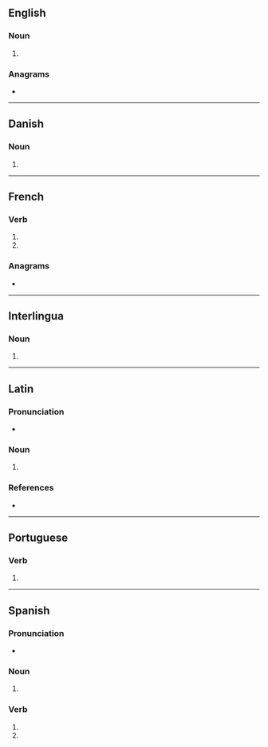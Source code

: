 {{also|murés|mûres|Mureș}}
==English==

===Noun===
{{head|en|noun form}}

# {{plural of|en|mure}}

===Anagrams===
* {{anagrams|en|a=emrsu|Esrum|Remus|Sumer|merus|murse|muser|resum|semur|serum}}

----

==Danish==

===Noun===
{{head|da|noun form|g=c}}

# {{inflection of|da|mur||indef|gen|p}}

----

==French==

===Verb===
{{head|fr|verb form}}

# {{inflection of|fr|murer||2|s|pres|indc}}
# {{inflection of|fr|murer||2|s|pres|subj}}

===Anagrams===
* {{anagrams|fr|a=emrsu|meurs|muser|sérum|Sumer}}

----

==Interlingua==

===Noun===
{{head|ia|noun form}}

# {{plural of|ia|mure}}

----

==Latin==

===Pronunciation===
* {{la-IPA|mūrēs}}

===Noun===
{{la-noun-form|mūrēs}}

# {{inflection of|la|mūs||nom//acc//voc|p}}

===References===
* {{R:du Cange}}

----

==Portuguese==

===Verb===
{{head|pt|verb form}}

# {{pt-verb-form-of|murar}}

----

==Spanish==

===Pronunciation===
* {{es-IPA}}

===Noun===
{{head|es|noun plural form|g=m-p}}

# {{plural of|es|mur}}

===Verb===
{{head|es|verb form}}

# {{es-verb form of|ending=ar|mood=imperative|sense=negative|pers=2|formal=no|number=singular|murar}}
# {{es-verb form of|ending=ar|mood=subjunctive|tense=present|pers=2|formal=no|number=singular|murar}}